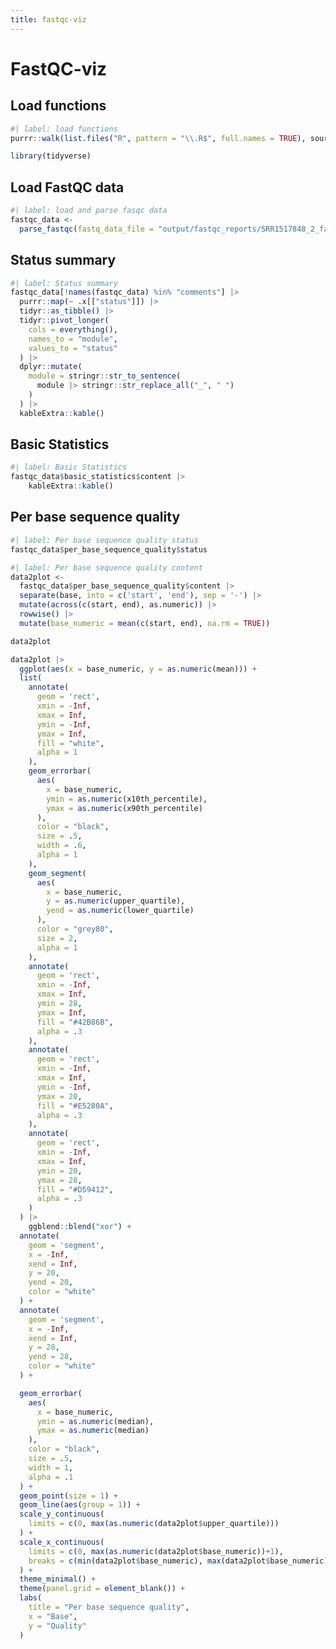 ```yaml
---
title: fastqc-viz
---
```


# FastQC-viz

## Load functions
```r
#| label: load functions
purrr::walk(list.files("R", pattern = "\\.R$", full.names = TRUE), source)

library(tidyverse)
```

## Load FastQC data
```r
#| label: load and parse fasqc data
fastqc_data <-
  parse_fastqc(fastq_data_file = "output/fastqc_reports/SRR1517848_2_fastqc.txt")
```


## Status summary
```r
#| label: Status summary
fastqc_data[!names(fastqc_data) %in% "comments"] |>
  purrr::map(~ .x[["status"]]) |>
  tidyr::as_tibble() |>
  tidyr::pivot_longer(
    cols = everything(),
    names_to = "module",
    values_to = "status"
  ) |>
  dplyr::mutate(
    module = stringr::str_to_sentence(
      module |> stringr::str_replace_all("_", " ")
    )
  ) |>
  kableExtra::kable()
```

## Basic Statistics
```r
#| label: Basic Statistics
fastqc_data$basic_statistics$content |>
    kableExtra::kable()
```

## Per base sequence quality
```r
#| label: Per base sequence quality status
fastqc_data$per_base_sequence_quality$status
```

```r
#| label: Per base sequence quality content
data2plot <-
  fastqc_data$per_base_sequence_quality$content |>
  separate(base, into = c('start', 'end'), sep = '-') |>
  mutate(across(c(start, end), as.numeric)) |>
  rowwise() |>
  mutate(base_numeric = mean(c(start, end), na.rm = TRUE))

data2plot

data2plot |>
  ggplot(aes(x = base_numeric, y = as.numeric(mean))) +
  list(
    annotate(
      geom = 'rect',
      xmin = -Inf,
      xmax = Inf,
      ymin = -Inf,
      ymax = Inf,
      fill = "white",
      alpha = 1
    ),
    geom_errorbar(
      aes(
        x = base_numeric,
        ymin = as.numeric(x10th_percentile),
        ymax = as.numeric(x90th_percentile)
      ),
      color = "black",
      size = .5,
      width = .6,
      alpha = 1
    ),
    geom_segment(
      aes(
        x = base_numeric,
        y = as.numeric(upper_quartile),
        yend = as.numeric(lower_quartile)
      ),
      color = "grey80",
      size = 2,
      alpha = 1
    ),
    annotate(
      geom = 'rect',
      xmin = -Inf,
      xmax = Inf,
      ymin = 28,
      ymax = Inf,
      fill = "#42B86B",
      alpha = .3
    ),
    annotate(
      geom = 'rect',
      xmin = -Inf,
      xmax = Inf,
      ymin = -Inf,
      ymax = 20,
      fill = "#E5280A",
      alpha = .3
    ),
    annotate(
      geom = 'rect',
      xmin = -Inf,
      xmax = Inf,
      ymin = 20,
      ymax = 28,
      fill = "#D59412",
      alpha = .3
    )
  ) |>
    ggblend::blend("xor") +
  annotate(
    geom = 'segment',
    x = -Inf,
    xend = Inf,
    y = 20,
    yend = 20,
    color = "white"
  ) +
  annotate(
    geom = 'segment',
    x = -Inf,
    xend = Inf,
    y = 28,
    yend = 28,
    color = "white"
  ) +

  geom_errorbar(
    aes(
      x = base_numeric,
      ymin = as.numeric(median),
      ymax = as.numeric(median)
    ),
    color = "black",
    size = .5,
    width = 1,
    alpha = .1
  ) +
  geom_point(size = 1) +
  geom_line(aes(group = 1)) +
  scale_y_continuous(
    limits = c(0, max(as.numeric(data2plot$upper_quartile)))
  ) +
  scale_x_continuous(
    limits = c(0, max(as.numeric(data2plot$base_numeric))+1),
    breaks = c(min(data2plot$base_numeric), max(data2plot$base_numeric))
  ) +
  theme_minimal() +
  theme(panel.grid = element_blank()) +
  labs(
    title = "Per base sequence quality",
    x = "Base",
    y = "Quality"
  )
    
```
